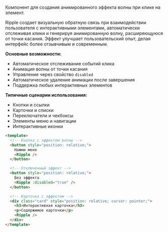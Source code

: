 Компонент для создания анимированного эффекта волны при клике на элемент.

Ripple создает визуальную обратную связь при взаимодействии пользователя с интерактивными элементами, автоматически отслеживая клики и генерируя анимированную волну, расширяющуюся от точки касания. Эффект улучшает пользовательский опыт, делая интерфейс более отзывчивым и современным.

**Основные возможности:**

- Автоматическое отслеживание событий клика
- Анимация волны от точки касания
- Управление через свойство `disabled`
- Автоматическое удаление анимации после завершения
- Поддержка любых интерактивных элементов

**Типичные сценарии использования:**

- Кнопки и ссылки
- Карточки и списки
- Переключатели и чекбоксы
- Элементы меню и навигации
- Интерактивные иконки

```html
<template>
  <!-- Кнопка с эффектом волны -->
  <button style="position: relative;">
    Нажми меня
    <Ripple />
  </button>

  <!-- Отключенный эффект -->
  <button style="position: relative;">
    Без эффекта
    <Ripple :disabled="true" />
  </button>

  <!-- Карточка с эффектом -->
  <div class="card" style="position: relative; cursor: pointer;">
    <h3>Интерактивная карточка</h3>
    <p>Содержимое карточки</p>
    <Ripple />
  </div>
</template>
```
